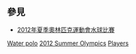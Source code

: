 == 參見 ==
* [[2012年夏季奧林匹克運動會水球比賽|2012年夏季奧林匹克運動會水球比賽]]
[[Category:2012年夏季奧林匹克運動會運動員|Water polo]]
[[Category:各年夏季奧林匹克運動會水球運動員|2012 Summer Olympics]]
[[Category:2012年夏季奧林匹克運動會水球比賽|Players]]